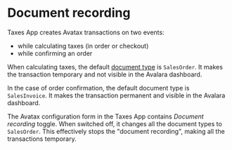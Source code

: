 # Document recording

Taxes App creates Avatax transactions on two events:

- while calculating taxes (in order or checkout)
- while confirming an order

When calculating taxes, the default [document type](https://developer.avalara.com/avatax/dev-guide/transactions/document-types/) is `SalesOrder`. It makes the transaction temporary and not visible in the Avalara dashboard.

In the case of order confirmation, the default document type is `SalesInvoice`. It makes the transaction permanent and visible in the Avalara dashboard.

The Avatax configuration form in the Taxes App contains _Document recording_ toggle. When switched off, it changes all the document types to `SalesOrder`. This effectively stops the "document recording", making all the transactions temporary.
